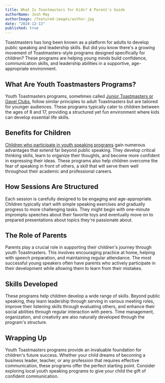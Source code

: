 ```yaml
---
title: What Is Toastmasters for Kids? A Parent's Guide
authorName: Josh May
authorImage: /featured-images/author.jpg
date: "2024-12-13"
published: true
---
```


Toastmasters has long been known as a platform for adults to develop public speaking and leadership skills. But did you know there's a growing movement of Toastmasters-style programs designed specifically for children? These programs are helping young minds build confidence, communication skills, and leadership abilities in a supportive, age-appropriate environment.

## What Are Youth Toastmasters Programs?

Youth Toastmasters programs, sometimes called [Junior Toastmasters or Gavel Clubs](https://www.juniormastersgavelclub.com/about), follow similar principles to adult Toastmasters but are tailored for younger audiences. These programs typically cater to children between the ages of 8 and 17, providing a structured yet fun environment where kids can develop essential life skills.

## Benefits for Children

[Children who participate in youth speaking programs](https://www.superspeak.com.au/toastmasters-for-kids/) gain numerous advantages that extend far beyond public speaking. They develop critical thinking skills, learn to organize their thoughts, and become more confident in expressing their ideas. These programs also help children overcome the fear of speaking in front of others, a skill that will serve them well throughout their academic and professional careers.

## How Sessions Are Structured

Each session is carefully designed to be engaging and age-appropriate. Children typically start with simple speaking exercises and gradually progress to more challenging tasks. They might begin with one-minute impromptu speeches about their favorite toys and eventually move on to prepared presentations about topics they're passionate about.

## The Role of Parents

Parents play a crucial role in supporting their children's journey through youth Toastmasters. This involves encouraging practice at home, helping with speech preparation, and maintaining regular attendance. The most successful young speakers often have parents who actively participate in their development while allowing them to learn from their mistakes.

## Skills Developed

These programs help children develop a wide range of skills. Beyond public speaking, they learn leadership through serving in various meeting roles, improve their listening skills through evaluating others, and enhance their social abilities through regular interaction with peers. Time management, organization, and creativity are also naturally developed through the program's structure.

## Wrapping Up

Youth Toastmasters programs provide an invaluable foundation for children's future success. Whether your child dreams of becoming a business leader, teacher, or any profession that requires effective communication, these programs offer the perfect starting point. Consider exploring local youth speaking programs to give your child the gift of confident communication.
